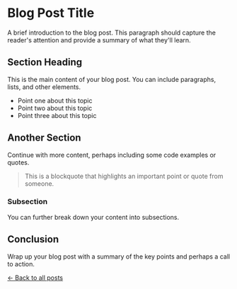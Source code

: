 # Blog Post Title

A brief introduction to the blog post. This paragraph should capture the reader's attention and provide a summary of what they'll learn.

## Section Heading

This is the main content of your blog post. You can include paragraphs, lists, and other elements.

- Point one about this topic
- Point two about this topic
- Point three about this topic

## Another Section

Continue with more content, perhaps including some code examples or quotes.

> This is a blockquote that highlights an important point or quote from someone.

### Subsection

You can further break down your content into subsections.

## Conclusion

Wrap up your blog post with a summary of the key points and perhaps a call to action.

[← Back to all posts](/blog) 